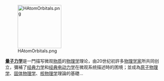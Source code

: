 [[File:HAtomOrbitals.png|140px]]

'''[[量子力学|量子力学]]'''是一門描写微观[[物质|物质]]的[[物理学|物理学]]理论，由20世纪初許多[[物理学家|物理学家]]所共同创立，彌補了[[经典力学|经典力学]]和[[电磁学|经典电动力学]]在微观系统描述時的困境；並成為[[原子物理学|原子物理学]]、[[固体物理学|固体物理学]]、[[原子核物理学|核物理学]]理論的基礎…